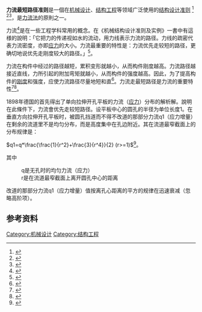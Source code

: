 '''力流最短路径准则'''是一個在[[机械设计|机械设计]]、[[结构工程|结构工程]]等领域广泛使用的[[结构设计准则|结构设计准则]]
<ref name="杨文彬1997">{{cite book|author=杨文彬|title=机械结构设计准则及实例|url=http://books.google.com/books?id=VQBhAQAACAAJ|year=1997|publisher=机械工业出版社|isbn=978-7-111-05782-6|page=59|accessdate=2016-09-18 |date=1997-12|language=zh}}</ref>
<ref>{{Cite web|url=http://wenku.baidu.com/view/eeba6c2e3169a4517723a3ee.html|title=中国电子电器可靠性工程协会：《机械结构设计规范》高级培训班（第四期）: “力流最短路径准则”|accessdate=2016-09-18|date=2012-03-24|5=|language=zh|archive-date=2018-10-01|archive-url=https://web.archive.org/web/20181001215221/https://wenku.baidu.com/view/eeba6c2e3169a4517723a3ee.html|dead-url=no}}</ref><ref>{{Cite web|url= http://202.119.4.150/newyjsy/byyxwgl/bssdbxxgsdetail.aspx?xh=109144xw|title= 东南大学硕士学位论文：《复合粘钢加固混凝土梁试验与理论分析研究》），“遵循最短路径原理作为力流法的普适准则”|accessdate= 2016-09-18|date= 2016-01|language= zh|archive-date= 2016-09-19|archive-url= https://web.archive.org/web/20160919151621/http://202.119.4.150/newyjsy/byyxwgl/bssdbxxgsdetail.aspx?xh=109144xw|dead-url= yes}}</ref>，是[[力流法|力流法]]的原則之一。

力流<ref>{{Cite |title= Leyer A: 《Maschinenkonstruktionslehre》, Heft 2, Techinca-Reihe, Germany |accessdate=2016-09-18 |date=1969|language=de }}</ref>是在一些工程学科常用的概念。在《机械结构设计准则及实例》一書中有這様的說明：「它把力的传递视如水的流动，用力线表示力流的路径。力线的疏密代表力流密度，亦即[[应力|应力]]的大小。力流最重要的特性是：力流优先走较短的路径，更确切地说优先走刚度较大的路径。」<ref name="杨文彬1997">{{cite book|author=杨文彬|title=机械结构设计准则及实例|url=http://books.google.com/books?id=VQBhAQAACAAJ|year=1997|publisher=机械工业出版社|isbn=978-7-111-05782-6|page=59|accessdate=2016-09-18 |date=1997-12|language=zh}}</ref>。

力流在构件中经过的路径越短，累积变形就越小，从而构件刚度越高。力流路径越接近直线，力所引起的附加弯矩就越小，从而构件的强度越高。因此，为了提高构件的[[刚度|刚度]]和强度，应使力流路径尽量地短和直<ref>{{Cite web|url=http://www.gxmi.net:8002/read/detail.aspx?ID=2141510#|title=杨文彬《遵循力学原理的结构设计准则》《机械设计》1996 No7, Pg.2 ： “2.2 力流最短路径准则”：”若为了提高构件的刚度，则应尽量使力流路径最短。。。。“”保证力流的路径较短，通常也可以起到提高强度的目的。因为力流路径越接近直线，力所引起的附加弯矩越小，。。。“|accessdate=2016-09-18|date=1996-07|language=zh|deadurl=yes|archiveurl=https://web.archive.org/web/20160922204010/http://www.gxmi.net:8002/read/detail.aspx?ID=2141510|archivedate=2016-09-22}}</ref>。力流走最短路径是力流的重要特性<ref>{{Cite web|url=http://www.gxmi.net:8002/read/detail.aspx?ID=2141510#|title=杨文彬《遵循力学原理的结构设计准则》《机械设计》1996 No7, Pg.2 ： “力流有两个重要特性：（1）力流优先走较短路径，。。。（2）力线总是封闭的。”|accessdate=2016-09-18|date=1996-07|language=zh|deadurl=yes|archiveurl=https://web.archive.org/web/20160922204010/http://www.gxmi.net:8002/read/detail.aspx?ID=2141510|archivedate=2016-09-22}}</ref><ref>{{Cite web|url=http://www.ysxbcn.com/down/upfile/soft/200991/1994-2-24.pdf|title=陈贻伍：《力流法及其在机械设计中的应用》 《中国有色金属学报》1994年02期，”力在受载机械系统中的传递路线，遵循传递路径最短的规律。“|accessdate=2016-09-18|date=1994-02|language=zh|archive-date=2016-09-20|archive-url=https://web.archive.org/web/20160920070326/http://www.ysxbcn.com/down/upfile/soft/200991/1994-2-24.pdf|dead-url=no}}</ref>。

1898年德国的{{le|恩斯特·古斯塔夫·基爾施|Ernst Gustav Kirsch]}}首先得出了单向拉伸开孔平板的力流（[[应力|应力]]）分布的解析解。說明在此條件下，力流會优先走较短路径。设平板中心的圆孔的半径为单位长度1。在垂直方向拉伸开孔平板时，被圆孔挡道而不得不改道的那部分力流q1（应力增量）在剩余的流道里不是均匀分布，而是高度集中在孔边附近。其在流道最窄截面上的分布规律是：

<math> q1=q*\frac{\frac{1}{r^2}+\frac{3}{r^4}}{2} (r>=1)</math><ref>{{Cite web|url=|title= 陆明万，张雄，葛东云 编 《工程弹性力学与有限元法》pg. 90, 公式（6.39），清华大学出版社|date=2005-10|language=zh }}</ref>。

其中
:q是无孔时的均匀力流（应力）
:r是在流道最窄截面上离开圆孔中心的距离

改道的那部分力流q1（应力增量）值按离孔心距离的平方的规律在迅速衰减（忽略高阶项）。

== 参考资料 ==
{{reflist}}

[[Category:机械设计|Category:机械设计]]
[[Category:结构工程|Category:结构工程]]